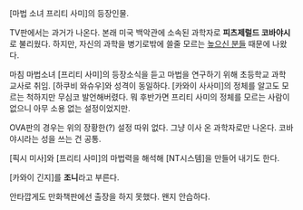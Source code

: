[마법 소녀 프리티 사미]의 등장인물.

TV판에서는 과거가 나온다. 본래 미국 백악관에 소속된 과학자로 '''피츠제럴드 코바야시'''로 불리웠다. 하지만, 자신의 과학을 병기로밖에 쓸줄 모르는 [[높으신 분들]] 때문에 나왔다.

마침 마법소녀 [프리티 사미]의 등장소식을 듣고 마법을 연구하기 위해 초등학교 과학 교사로 취임. [하쿠비 와슈우]와 성격이 동일하다. [카와이 사사미]의 정체를 알고도 모르는 척하지만 무심코 발언해버렸다. 뭐 후반가면 프리티 사미의 정체를 모르는 사람이 없으니 아무 소용 없는 설정이었지만.

OVA판의 경우는 위의 장황한(?) 설정 따위 없다. 그냥 이사 온 과학자로만 나온다. 코바야시라는 성을 쓰는 건 공통.

[픽시 미사]와 [프리티 사미]의 마법력을 해석해 [NT시스템]을 만들어 내기도 한다.

[카와이 긴지]를 '''조니'''라고 부른다.

안타깝게도 만화책판에선 출장을 하지 못했다. 왠지 안습하다.
